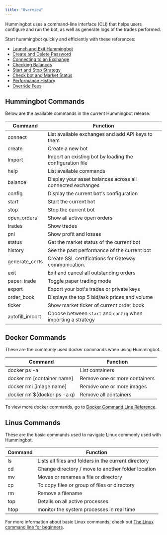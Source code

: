 ```yaml
---
title: "Overview"
---
```


Hummingbot uses a command-line interface (CLI) that helps users configure and run the bot, as well as generate logs of the trades performed.

Start hummingbot quickly and efficiently with these references:

- [Launch and Exit Hummingbot](/operation/launch-exit)
- [Create and Delete Password](/operationpassword)
- [Connecting to an Exchange](/operation/connect-exchange)
- [Checking Balances](/operation/balances)
- [Start and Stop Strategy](/operation/start-stop)
- [Check bot and Market Status](/operation/checking-status)
- [Performance History](/operation/performance-history)
- [Override Fees](/operation/override-fees)

## Hummingbot Commands

Below are the available commands in the current Hummingbot release.

| Command         | Function                                                      |
| --------------- | ------------------------------------------------------------- |
| connect         | List available exchanges and add API keys to them             |
| create          | Create a new bot                                              |
| Import          | Import an existing bot by loading the configuration file      |
| help            | List available commands                                       |
| balance         | Display your asset balances across all connected exchanges    |
| config          | Display the current bot's configuration                       |
| start           | Start the current bot                                         |
| stop            | Stop the current bot                                          |
| open_orders     | Show all active open orders                                   |
| trades          | Show trades                                                   |
| pnl             | Show profit and losses                                        |
| status          | Get the market status of the current bot                      |
| history         | See the past performance of the current bot                   |
| generate_certs  | Create SSL certifications for Gateway communication.          |
| exit            | Exit and cancel all outstanding orders                        |
| paper_trade     | Toggle paper trading mode                                     |
| export          | Export your bot's trades or private keys                      |
| order_book      | Displays the top 5 bid/ask prices and volume                  |
| ticker          | Show market ticker of current order book                      |
| autofill_import | Choose between `start` and `config` when importing a strategy |

## Docker Commands

These are the commonly used docker commands when using Hummingbot.

| Command                      | Function                      |
| ---------------------------- | ----------------------------- |
| docker ps -a                 | List containers               |
| docker rm [container name]   | Remove one or more containers |
| docker rmi [image name]      | Remove one or more images     |
| docker rm \$(docker ps -a q) | Remove all containers         |

To view more docker commands, go to [Docker Command Line Reference](https://docs.docker.com/engine/reference/commandline/docker/).

## Linus Commands

These are the basic commands used to navigate Linux commonly used with Hummingbot.

| Command | Function                                             |
| ------- | ---------------------------------------------------- |
| ls      | Lists all files and folders in the current directory |
| cd      | Change directory / move to another folder location   |
| mv      | Moves or renames a file or directory                 |
| cp      | To copy files or group of files or directory         |
| rm      | Remove a filename                                    |
| top     | Details on all active processes                      |
| htop    | monitor the system processes in real time            |

For more information about basic Linux commands, check out [The Linux command line for beginners](https://ubuntu.com/tutorials/command-line-for-beginners#1-overview).
